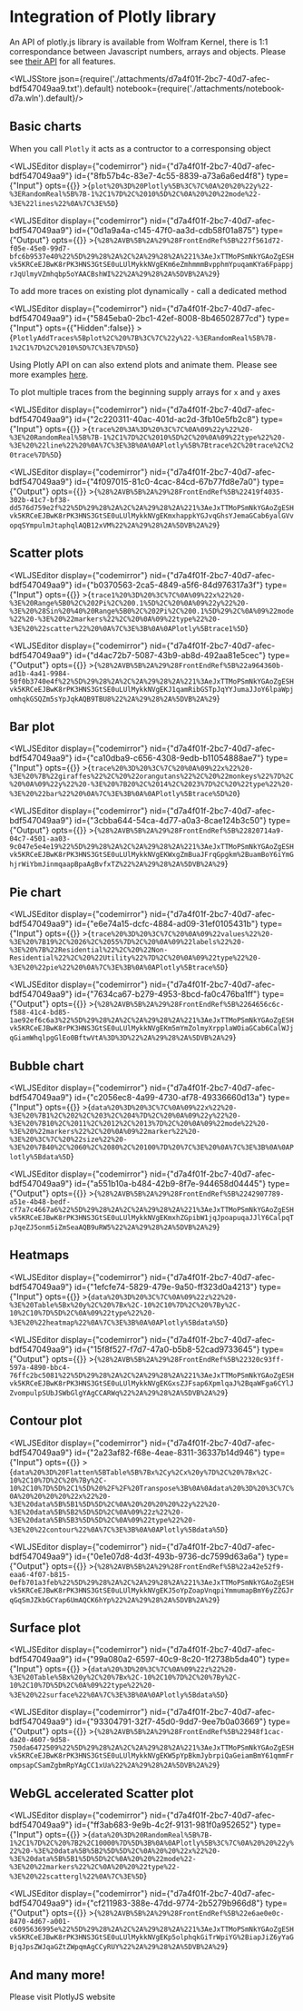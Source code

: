 # Integration of Plotly library
An API of plotly.js library is available from Wolfram Kernel, there is 1:1 correspondance between Javascript numbers, arrays and objects. Please see [their API](https://plotly.com/javascript/) for all features.




<WLJSStore json={require('./attachments/d7a4f01f-2bc7-40d7-afec-bdf547049aa9.txt').default} notebook={require('./attachments/notebook-d7a.wln').default}/>




## Basic charts
When you call `Plotly` it acts as a contructor to a corresponsing object

<WLJSEditor display={"codemirror"} nid={"d7a4f01f-2bc7-40d7-afec-bdf547049aa9"} id={"8fb57b4c-83e7-4c55-8839-a73a6a6ed4f8"} type={"Input"} opts={{}} >{`plot%20%3D%20Plotly%5B%3C%7C%0A%20%20%22y%22-%3ERandomReal%5B%7B-1%2C1%7D%2C%2010%5D%2C%0A%20%20%22mode%22-%3E%22lines%22%0A%7C%3E%5D`}</WLJSEditor>

<WLJSEditor display={"codemirror"} nid={"d7a4f01f-2bc7-40d7-afec-bdf547049aa9"} id={"0d1a9a4a-c145-47f0-aa3d-cdb58f01a875"} type={"Output"} opts={{}} >{`%28%2AVB%5B%2A%29%28FrontEndRef%5B%227f561d72-f05e-45e0-99d7-bfc6b9537e40%22%5D%29%28%2A%2C%2A%29%28%2A%221%3AeJxTTMoPSmNkYGAoZgESHvk5KRCeEJBwK8rPK3HNS3GtSE0uLUlMykkNVgEKm6eZmhmmmBvpphmYpuqamKYa6FpappjrJqUlmyVZmhqbp5oYAACBshWI%22%2A%29%28%2A%5DVB%2A%29`}</WLJSEditor>

To add more traces on existing plot dynamically - call a dedicated method

<WLJSEditor display={"codemirror"} nid={"d7a4f01f-2bc7-40d7-afec-bdf547049aa9"} id={"5845eba0-2bc1-42ef-8008-8b46502877cd"} type={"Input"} opts={{"Hidden":false}} >{`PlotlyAddTraces%5Bplot%2C%20%7B%3C%7C%22y%22-%3ERandomReal%5B%7B-1%2C1%7D%2C%2010%5D%7C%3E%7D%5D`}</WLJSEditor>

Using Plotly API on can also extend plots and animate them. Please see more examples [here](https://jerryi.github.io/wljs-docs/frontend/Reference/Plotly/PlotlyExtendTraces).

To plot multiple traces from the beginning supply arrays for `x` and `y` axes

<WLJSEditor display={"codemirror"} nid={"d7a4f01f-2bc7-40d7-afec-bdf547049aa9"} id={"2c220311-40ac-401d-ac2d-3fb10e5fb2c8"} type={"Input"} opts={{}} >{`trace%20%3A%3D%20%3C%7C%0A%09%22y%22%20-%3E%20RandomReal%5B%7B-1%2C1%7D%2C%2010%5D%2C%20%0A%09%22type%22%20-%3E%20%22line%22%20%0A%7C%3E%3B%0A%0APlotly%5B%7Btrace%2C%20trace%2C%20trace%7D%5D`}</WLJSEditor>

<WLJSEditor display={"codemirror"} nid={"d7a4f01f-2bc7-40d7-afec-bdf547049aa9"} id={"4f097015-81c0-4cac-84cd-67b77fd8e7a0"} type={"Output"} opts={{}} >{`%28%2AVB%5B%2A%29%28FrontEndRef%5B%22419f4035-302b-41c7-bf38-dd576d759e2f%22%5D%29%28%2A%2C%2A%29%28%2A%221%3AeJxTTMoPSmNkYGAoZgESHvk5KRCeEJBwK8rPK3HNS3GtSE0uLUlMykkNVgEKmxhappkYGJvqGhsYJemaGCab6yalGVvopqSYmpulmJtaphqlAQB12xVM%22%2A%29%28%2A%5DVB%2A%29`}</WLJSEditor>

## Scatter plots

<WLJSEditor display={"codemirror"} nid={"d7a4f01f-2bc7-40d7-afec-bdf547049aa9"} id={"b0370563-2ca5-4849-a5f6-84d976317a3f"} type={"Input"} opts={{}} >{`trace1%20%3D%20%3C%7C%0A%09%22x%22%20-%3E%20Range%5B0%2C%202Pi%2C%200.1%5D%2C%20%0A%09%22y%22%20-%3E%20%28Sin%20%40%20Range%5B0%2C%202Pi%2C%200.1%5D%29%2C%0A%09%22mode%22%20-%3E%20%22markers%22%2C%20%0A%09%22type%22%20-%3E%20%22scatter%22%20%0A%7C%3E%3B%0A%0APlotly%5Btrace1%5D`}</WLJSEditor>

<WLJSEditor display={"codemirror"} nid={"d7a4f01f-2bc7-40d7-afec-bdf547049aa9"} id={"d4ac72b7-5087-43b9-ab8d-492aa81e5cec"} type={"Output"} opts={{}} >{`%28%2AVB%5B%2A%29%28FrontEndRef%5B%22a964360b-ad1b-4a41-9984-50f0b3740e4f%22%5D%29%28%2A%2C%2A%29%28%2A%221%3AeJxTTMoPSmNkYGAoZgESHvk5KRCeEJBwK8rPK3HNS3GtSE0uLUlMykkNVgEKJ1qamRibGSTpJqYYJumaJJoY6lpaWpjomhqkGSQZm5sYpJqkAQB9TBU8%22%2A%29%28%2A%5DVB%2A%29`}</WLJSEditor>

## Bar plot

<WLJSEditor display={"codemirror"} nid={"d7a4f01f-2bc7-40d7-afec-bdf547049aa9"} id={"ca10dba9-c656-4308-9edb-b11054888ae7"} type={"Input"} opts={{}} >{`trace%20%3D%20%3C%7C%20%0A%09%22x%22%20-%3E%20%7B%22giraffes%22%2C%20%22orangutans%22%2C%20%22monkeys%22%7D%2C%20%0A%09%22y%22%20-%3E%20%7B20%2C%2014%2C%2023%7D%2C%20%22type%22%20-%3E%20%22bar%22%20%0A%7C%3E%3B%0A%0APlotly%5Btrace%5D%20`}</WLJSEditor>

<WLJSEditor display={"codemirror"} nid={"d7a4f01f-2bc7-40d7-afec-bdf547049aa9"} id={"3cbba644-54ca-4d77-a0a3-8cae124b3c50"} type={"Output"} opts={{}} >{`%28%2AVB%5B%2A%29%28FrontEndRef%5B%22820714a9-04c7-4501-aa03-9c047e5e4e19%22%5D%29%28%2A%2C%2A%29%28%2A%221%3AeJxTTMoPSmNkYGAoZgESHvk5KRCeEJBwK8rPK3HNS3GtSE0uLUlMykkNVgEKWxgZmBuaJFrqGpgkm%2BuamBoY6iYmGhjrWiYbmJinmqaapBpaAgBvfxTZ%22%2A%29%28%2A%5DVB%2A%29`}</WLJSEditor>

## Pie chart

<WLJSEditor display={"codemirror"} nid={"d7a4f01f-2bc7-40d7-afec-bdf547049aa9"} id={"e6e74a15-dcfc-4884-ad09-31ef0105431b"} type={"Input"} opts={{}} >{`trace%20%3D%20%3C%7C%20%0A%09%22values%22%20-%3E%20%7B19%2C%2026%2C%2055%7D%2C%20%0A%09%22labels%22%20-%3E%20%7B%22Residential%22%2C%20%22Non-Residential%22%2C%20%22Utility%22%7D%2C%20%0A%09%22type%22%20-%3E%20%22pie%22%20%0A%7C%3E%3B%0A%0APlotly%5Btrace%5D`}</WLJSEditor>

<WLJSEditor display={"codemirror"} nid={"d7a4f01f-2bc7-40d7-afec-bdf547049aa9"} id={"7634ca67-b279-4953-8bcd-fa0c476ba1ff"} type={"Output"} opts={{}} >{`%28%2AVB%5B%2A%29%28FrontEndRef%5B%2264656c6c-f588-41c4-bd85-1ae92ef6c6a3%22%5D%29%28%2A%2C%2A%29%28%2A%221%3AeJxTTMoPSmNkYGAoZgESHvk5KRCeEJBwK8rPK3HNS3GtSE0uLUlMykkNVgEKm5mYmZolmyXrpplaWOiaGCab6CalWJjqGiamWhqlpgGlEo0BftwVtA%3D%3D%22%2A%29%28%2A%5DVB%2A%29`}</WLJSEditor>

## Bubble chart

<WLJSEditor display={"codemirror"} nid={"d7a4f01f-2bc7-40d7-afec-bdf547049aa9"} id={"c2056ec8-4a99-4730-af78-49336660d13a"} type={"Input"} opts={{}} >{`data%20%3D%20%3C%7C%0A%09%22x%22%20-%3E%20%7B1%2C%202%2C%203%2C%204%7D%2C%20%0A%09%22y%22%20-%3E%20%7B10%2C%2011%2C%2012%2C%2013%7D%2C%20%0A%09%22mode%22%20-%3E%20%22markers%22%2C%20%0A%09%22marker%22%20-%3E%20%3C%7C%20%22size%22%20-%3E%20%7B40%2C%2060%2C%2080%2C%20100%7D%20%7C%3E%20%0A%7C%3E%3B%0A%0APlotly%5Bdata%5D`}</WLJSEditor>

<WLJSEditor display={"codemirror"} nid={"d7a4f01f-2bc7-40d7-afec-bdf547049aa9"} id={"a551b10a-b484-42b9-8f7e-944658d04445"} type={"Output"} opts={{}} >{`%28%2AVB%5B%2A%29%28FrontEndRef%5B%2242907789-a51e-4b48-bedf-cf7a7c4667a6%22%5D%29%28%2A%2C%2A%29%28%2A%221%3AeJxTTMoPSmNkYGAoZgESHvk5KRCeEJBwK8rPK3HNS3GtSE0uLUlMykkNVgEKmxhZGpibW1jqJpoapuqaJJlY6CalpqTpJqeZJ5onm5iZmSeaAQB9uRW5%22%2A%29%28%2A%5DVB%2A%29`}</WLJSEditor>

## Heatmaps

<WLJSEditor display={"codemirror"} nid={"d7a4f01f-2bc7-40d7-afec-bdf547049aa9"} id={"1efcfe74-5829-479e-9a50-ff323d0a4213"} type={"Input"} opts={{}} >{`data%20%3D%20%3C%7C%0A%09%22z%22%20-%3E%20Table%5Bx%20y%2C%20%7Bx%2C-10%2C10%7D%2C%20%7By%2C-10%2C10%7D%5D%2C%0A%09%22type%22%20-%3E%20%22heatmap%22%0A%7C%3E%3B%0A%0APlotly%5Bdata%5D`}</WLJSEditor>

<WLJSEditor display={"codemirror"} nid={"d7a4f01f-2bc7-40d7-afec-bdf547049aa9"} id={"15f8f527-f7d7-47a0-b5b8-52cad9733645"} type={"Output"} opts={{}} >{`%28%2AVB%5B%2A%29%28FrontEndRef%5B%22320c93ff-597a-4890-bbc4-76ffc2bc5081%22%5D%29%28%2A%2C%2A%29%28%2A%221%3AeJxTTMoPSmNkYGAoZgESHvk5KRCeEJBwK8rPK3HNS3GtSE0uLUlMykkNVgEKGxsZJFsap6XpmlqaJ%2BqaWFga6CYlJZvompulpSUbJSWbGlgYAgCCARWq%22%2A%29%28%2A%5DVB%2A%29`}</WLJSEditor>

## Contour plot

<WLJSEditor display={"codemirror"} nid={"d7a4f01f-2bc7-40d7-afec-bdf547049aa9"} id={"2a23af82-f68e-4eae-8311-36337b14d946"} type={"Input"} opts={{}} >{`data%20%3D%20Flatten%5BTable%5B%7Bx%2Cy%2Cx%20y%7D%2C%20%7Bx%2C-10%2C10%7D%2C%20%7By%2C-10%2C10%7D%5D%2C1%5D%20%2F%2F%20Transpose%3B%0A%0Adata%20%3D%20%3C%7C%0A%20%20%20%20%22x%22%20-%3E%20data%5B%5B1%5D%5D%2C%0A%20%20%20%20%22y%22%20-%3E%20data%5B%5B2%5D%5D%2C%0A%09%22z%22%20-%3E%20data%5B%5B3%5D%5D%2C%0A%09%22type%22%20-%3E%20%22contour%22%0A%7C%3E%3B%0A%0APlotly%5Bdata%5D`}</WLJSEditor>

<WLJSEditor display={"codemirror"} nid={"d7a4f01f-2bc7-40d7-afec-bdf547049aa9"} id={"0e1e07d8-4d3f-493b-9736-dc7599d63a6a"} type={"Output"} opts={{}} >{`%28%2AVB%5B%2A%29%28FrontEndRef%5B%22a42e52f9-eaa6-4f07-b815-0efb701a3feb%22%5D%29%28%2A%2C%2A%29%28%2A%221%3AeJxTTMoPSmNkYGAoZgESHvk5KRCeEJBwK8rPK3HNS3GtSE0uLUlMykkNVgEKJ5oYpZoapVnqpiYmmumapBmY6yZZGJrqGqSmJZkbGCYap6UmAQCK6hYp%22%2A%29%28%2A%5DVB%2A%29`}</WLJSEditor>

## Surface plot

<WLJSEditor display={"codemirror"} nid={"d7a4f01f-2bc7-40d7-afec-bdf547049aa9"} id={"99a080a2-6597-40c9-8c20-1f2738b5da40"} type={"Input"} opts={{}} >{`data%20%3D%20%3C%7C%0A%09%22z%22%20-%3E%20Table%5Bx%20y%2C%20%7Bx%2C-10%2C10%7D%2C%20%7By%2C-10%2C10%7D%5D%2C%0A%09%22type%22%20-%3E%20%22surface%22%0A%7C%3E%3B%0A%0APlotly%5Bdata%5D`}</WLJSEditor>

<WLJSEditor display={"codemirror"} nid={"d7a4f01f-2bc7-40d7-afec-bdf547049aa9"} id={"93304791-32f7-45d0-9dd7-9ee7b0a03669"} type={"Output"} opts={{}} >{`%28%2AVB%5B%2A%29%28FrontEndRef%5B%22948f1cac-da20-4607-9d58-750da6472509%22%5D%29%28%2A%2C%2A%29%28%2A%221%3AeJxTTMoPSmNkYGAoZgESHvk5KRCeEJBwK8rPK3HNS3GtSE0uLUlMykkNVgEKW5pYpBkmJybrpiQaGeiamBmY61qmmFrompsapCSamZgbmRpYAgCC1xUa%22%2A%29%28%2A%5DVB%2A%29`}</WLJSEditor>

## WebGL accelerated Scatter plot

<WLJSEditor display={"codemirror"} nid={"d7a4f01f-2bc7-40d7-afec-bdf547049aa9"} id={"ff3ab683-9e9b-4c2f-9131-981f0a952652"} type={"Input"} opts={{}} >{`data%20%3D%20RandomReal%5B%7B-1%2C1%7D%2C%20%7B2%2C10000%7D%5D%3B%0A%0APlotly%5B%3C%7C%0A%20%20%22y%22%20-%3E%20data%5B%5B2%5D%5D%2C%0A%20%20%22x%22%20-%3E%20data%5B%5B1%5D%5D%2C%0A%20%20%22mode%22-%3E%20%22markers%22%2C%0A%20%20%22type%22-%3E%20%22scattergl%22%0A%7C%3E%5D`}</WLJSEditor>

<WLJSEditor display={"codemirror"} nid={"d7a4f01f-2bc7-40d7-afec-bdf547049aa9"} id={"cf211983-388e-47dd-9774-2b5279b966d8"} type={"Output"} opts={{}} >{`%28%2AVB%5B%2A%29%28FrontEndRef%5B%22e6ae0e0c-8470-4d67-a001-c6095636995e%22%5D%29%28%2A%2C%2A%29%28%2A%221%3AeJxTTMoPSmNkYGAoZgESHvk5KRCeEJBwK8rPK3HNS3GtSE0uLUlMykkNVgEKp5olphqkGiTrWpiYG%2BiapJiZ6yYaGBjqJpsZWJqaGZtZWpqmAgCCyRUY%22%2A%29%28%2A%5DVB%2A%29`}</WLJSEditor>

## And many more!
Please visit PlotlyJS website